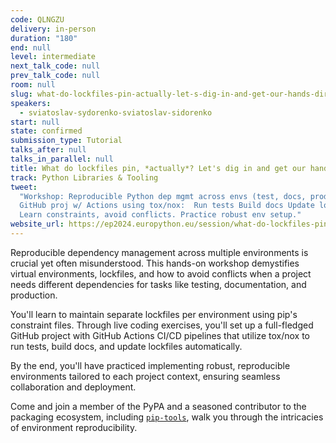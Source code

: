 ```yaml
---
code: QLNGZU
delivery: in-person
duration: "180"
end: null
level: intermediate
next_talk_code: null
prev_talk_code: null
room: null
slug: what-do-lockfiles-pin-actually-let-s-dig-in-and-get-our-hands-dirty
speakers:
  - sviatoslav-sydorenko-sviatoslav-sidorenko
start: null
state: confirmed
submission_type: Tutorial
talks_after: null
talks_in_parallel: null
title: What do lockfiles pin, *actually*? Let's dig in and get our hands dirty!
track: Python Libraries & Tooling
tweet:
  "Workshop: Reproducible Python dep mgmt across envs (test, docs, prod)  Set up
  GitHub proj w/ Actions using tox/nox:  Run tests Build docs Update lockfiles
  Learn constraints, avoid conflicts. Practice robust env setup."
website_url: https://ep2024.europython.eu/session/what-do-lockfiles-pin-actually-let-s-dig-in-and-get-our-hands-dirty
---
```


Reproducible dependency management across multiple environments is crucial yet
often misunderstood. This hands-on workshop demystifies virtual environments,
lockfiles, and how to avoid conflicts when a project needs different
dependencies for tasks like testing, documentation, and production.

You'll learn to maintain separate lockfiles per environment using pip's
constraint files. Through live coding exercises, you'll set up a full-fledged
GitHub project with GitHub Actions CI/CD pipelines that utilize tox/nox to run
tests, build docs, and update lockfiles automatically.

By the end, you'll have practiced implementing robust, reproducible environments
tailored to each project context, ensuring seamless collaboration and
deployment.

Come and join a member of the PyPA and a seasoned contributor to the packaging
ecosystem, including [`pip-tools`](https://pip-tools.rtfd.io), walk you through
the intricacies of environment reproducibility.
